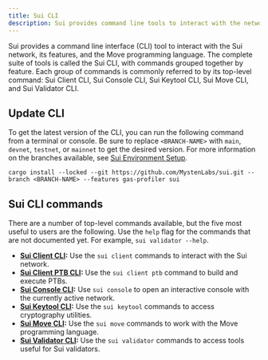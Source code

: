 ```yaml
---
title: Sui CLI
description: Sui provides command line tools to interact with the network, its features, and the Move programming language. Individual command groups are referred to as Sui Client CLI, Sui Console CLI, Sui Keytool CLI, Sui Move CLI, and Sui Validator CLI.
---
```



Sui provides a command line interface (CLI) tool to interact with the Sui network, its features, and the Move programming language. The complete suite of tools is called the Sui CLI, with commands grouped together by feature. Each group of commands is commonly referred to by its top-level command: Sui Client CLI, Sui Console CLI, Sui Keytool CLI, Sui Move CLI, and Sui Validator CLI.

<CliCheckInstall />

## Update CLI

To get the latest version of the CLI, you can run the following command from a terminal or console. Be sure to replace `<BRANCH-NAME>` with `main`, `devnet`, `testnet`, or `mainnet` to get the desired version. For more information on the branches available, see [Sui Environment Setup](/guides/developer/getting-started/sui-environment.mdx).

```shell
cargo install --locked --git https://github.com/MystenLabs/sui.git --branch <BRANCH-NAME> --features gas-profiler sui
```

## Sui CLI commands

There are a number of top-level commands available, but the five most useful to users are the following. Use the `help` flag for the commands that are not documented yet. For example, `sui validator --help`.  

- **[Sui Client CLI](./cli/client.mdx):** Use the `sui client` commands to interact with the Sui network.
- **[Sui Client PTB CLI](./cli/ptb.mdx):** Use the `sui client ptb` command to build and execute PTBs.
- **[Sui Console CLI](./cli/console.mdx):** Use `sui console` to open an interactive console with the currently active network.
- **[Sui Keytool CLI](./cli/keytool.mdx):** Use the `sui keytool` commands to access cryptography utilities.
- **[Sui Move CLI](./cli/move.mdx):** Use the `sui move` commands to work with the Move programming language.
- **[Sui Validator CLI](./cli/validator.mdx):** Use the `sui validator` commands to access tools useful for Sui validators.


